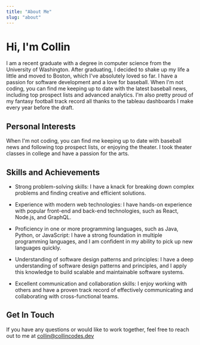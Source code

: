 ```yaml
---
title: "About Me"
slug: "about"
---
```


# Hi, I'm Collin

I am a recent graduate with a degree in computer science from the University of Washington. After graduating, I decided to shake up my life a little and moved to Boston, which I've absolutely loved so far. I have a passion for software development and a love for baseball. When I'm not coding, you can find me keeping up to date with the latest baseball news, including top prospect lists and advanced analytics. I'm also pretty proud of my fantasy football track record all thanks to the tableau dashboards I make every year before the draft.

## Personal Interests

When I'm not coding, you can find me keeping up to date with baseball news and following top prospect lists, or enjoying the theater. I took theater classes in college and have a passion for the arts.

## Skills and Achievements

- Strong problem-solving skills: I have a knack for breaking down complex problems and finding creative and efficient solutions.

- Experience with modern web technologies: I have hands-on experience with popular front-end and back-end technologies, such as React, Node.js, and GraphQL.

- Proficiency in one or more programming languages, such as Java, Python, or JavaScript: I have a strong foundation in multiple programming languages, and I am confident in my ability to pick up new languages quickly.

- Understanding of software design patterns and principles: I have a deep understanding of software design patterns and principles, and I apply this knowledge to build scalable and maintainable software systems.

- Excellent communication and collaboration skills: I enjoy working with others and have a proven track record of effectively communicating and collaborating with cross-functional teams.

## Get In Touch

If you have any questions or would like to work together, feel free to reach out to me at collin@collincodes.dev
 


